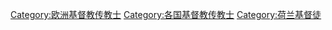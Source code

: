[[Category:欧洲基督教传教士|Category:欧洲基督教传教士]]
[[Category:各国基督教传教士|Category:各国基督教传教士]]
[[Category:荷兰基督徒|Category:荷兰基督徒]]